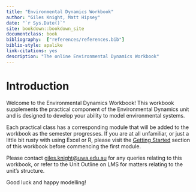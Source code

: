 ```yaml
--- 
title: "Environmental Dynamics Workbook"
author: "Giles Knight, Matt Hipsey"
date: "`r Sys.Date()`"
site: bookdown::bookdown_site
documentclass: book
bibliography:  ["references/references.bib"]
biblio-style: apalike
link-citations: yes
description: "The online Environmental Dynamics Workbook"
---
```


# Introduction {-}

Welcome to the Environmental Dynamics Workbook! This workbook supplements the practical component of the Environmental Dynamics unit and is designed to develop your ability to model environmental systems. 

Each practical class has a corresponding module that will be added to the workbook as the semester progresses. If you are at all unfamiliar, or just a little bit rusty with using Excel or R, please visit the [Getting Started](#GettingStarted) section of this workbook before commencing the first module. 

Please contact <giles.knight@uwa.edu.au> for any queries relating to this workbook, or refer to the Unit Outline on LMS for matters relating to the unit's structure. 

Good luck and happy modelling!
